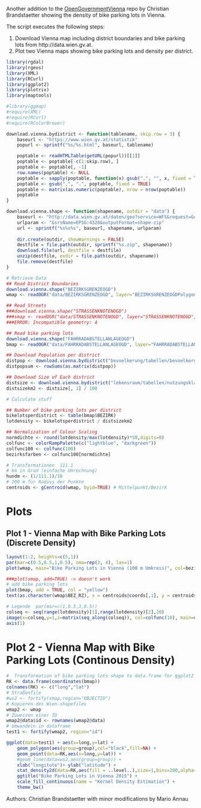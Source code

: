 Another addition to the  [OpenGovernmentVienna](https://github.com/ViennaR/OpenGovernmentVienna) repo by Christian Brandstaetter showing the density of bike parking lots in Vienna.

The script executes the following steps:

1. Download Vienna map including district boundaries and bike parking lots from http://data.wien.gv.at.
2. Plot two Vienna maps showing bike parking lots and density per district.

```r
library(rgdal) 
library(rgeos) 
library(XML)
library(RCurl)
library(ggplot2) 
library(plotrix) 
library(maptools)

#library(ggmap)
#require(XML) 
#require(RCurl) 
#require(RColorBrewer) 

download.vienna.bydistrict <- function(tablename, skip.row = 3) {
	baseurl <- "https://www.wien.gv.at/statistik"
	popurl <- sprintf("%s/%s.html", baseurl, tablename)

	poptable <- readHTMLTable(getURL(popurl))[[1]]
	poptable <- poptable[-c(1:skip.row), ]
	poptable <- poptable[, -1]
	row.names(poptable) <- NULL
	poptable <- sapply(poptable, function(x) gsub(".", "", x, fixed = TRUE))
	poptable <- gsub(",", ".", poptable, fixed = TRUE)
	poptable <- matrix(as.numeric(poptable), nrow = nrow(poptable))
	poptable
}

download.vienna.shape <- function(shapename, outdir = "data") {
	baseurl <- "http://data.wien.gv.at/daten/geo?service=WFS&request=GetFeature&version=1.1.0&typeName=ogdwien:"
	urlparam <- "&srsName=EPSG:4326&outputFormat=shape-zip"	
	url <- sprintf("%s%s%s", baseurl, shapename, urlparam)
	
	dir.create(outdir, showWarnings = FALSE)
	destfile = file.path(outdir, sprintf("%s.zip", shapename))
	download.file(url, destfile = destfile)
	unzip(destfile, exdir = file.path(outdir, shapename))
	file.remove(destfile)
}
```

```r
# Retrieve Data
## Read District Boundaries
download.vienna.shape("BEZIRKSGRENZEOGD")
wmap <- readOGR("data/BEZIRKSGRENZEOGD", layer="BEZIRKSGRENZEOGDPolygon") 

## Read Streets
###download.vienna.shape("STRASSENKNOTENOGD")
###smap <- readOGR("data/STRASSENKNOTENOGD", layer="STRASSENKNOTENOGD", p4s = "+init=epsg:4326") 
###ERROR: Incompatible geometry: 4

## Read bike parking lots
download.vienna.shape("FAHRRADABSTELLANLAGEOGD")
bmap <- readOGR("data/FAHRRADABSTELLANLAGEOGD", layer="FAHRRADABSTELLANLAGEOGDPoint") 

## Download Population per district
distpop <- download.vienna.bydistrict("bevoelkerung/tabellen/bevoelkerung-alter-geschl-bez")
distpopsum <- rowSums(as.matrix(distpop))

## Download Size of Each district
distsize <- download.vienna.bydistrict("lebensraum/tabellen/nutzungsklassen-bez", skip.row = 2)
distsizekm2 <- distsize[, 1] / 100
```

```r
# Calculate stuff

## Number of bike parking lots per district
bikelotsperdistrict <- table(bmap$BEZIRK)
lotdensity <- bikelotsperdistrict / distsizekm2

## Normalization of Colour Scaling
normdichte <- round(lotdensity/max(lotdensity)*50,digits=0) 
colfunc <- colorRampPalette(c("lightblue", "darkgreen")) 
colfunc100 <- colfunc(100) 
bezirksfarben <- colfunc100[normdichte]

# Transformationen  111.1 
# km in Grad (einfache Umrechnung) 
hundm <- (1/111.1)/10 
# 100 m für Radius der Punkte  
centroids <- gCentroid(wmap, byid=TRUE) # Mittelpunkt/Bezirk
```


# Plots  

## Plot 1 - Vienna Map with Bike Parking Lots (Discrete Density)

```r
layout(1:2, heights=c(5,1)) 
par(mar=c(0.5,0.5,1,0.5), oma=rep(3, 4), las=1) 
plot(wmap, main="Bike Parking Lots in Vienna (100 m Umkreis)", col=bezirksfarben[wmap$BEZNR]) 

###plot(smap, add=TRUE) -> doesn't work 
# add bike parking lots
plot(bmap, add = TRUE, col = "yellow") 
text(as.character(wmap$BEZ_RZ), x = centroids@coords[,1], y = centroids@coords[,2], col="orangered",cex=0.8,font=2)

# Legende  par(mar=c(1,0.5,3,0.5)) 
colseq <- seq(range(lotdensity)[1],range(lotdensity)[2],20) 
image(x=colseq,y=1,z=matrix(seq_along(colseq)), col=colfunc(10), main=expression(paste("Radparkplätzedichte (bezirksweise) km"^-2)),axes=F) 
axis(1)  
```

# Plot 2 - Vienna Map with Bike Parking Lots (Continous Density)  

```r
#  Transformation of bike parking lots shape to data.frame for ggplot2
RK <- data.frame(coordinates(bmap)) 
colnames(RK) <- c("long","lat") 
# Straßenfile  
#ws2 <- fortify(smap,region="OBJECTID")  
# Kopieren des Wien-shapefiles  
wmap2 <- wmap 
# Zuweisen einer ID  
wmap2@data$id <- rownames(wmap2@data) 
# Umwandeln in dataframe  
test1 <- fortify(wmap2, region="id")   

ggplot(data=test1) + aes(x=long,y=lat) +  
	geom_polygon(aes(group=group),col="black",fill=NA) + 
	geom_point(data=RK,aes(x=long,y=lat)) + 
	#geom_line(data=ws2,aes(group=group)) + 
	xlab("longitute")+ ylab("latitude") + 
	stat_density2d(data=RK,aes(fill = ..level..),size=1,bins=200,alpha=0.1, geom="polygon",n=100) +  
	ggtitle("Bike Parking Lots in Vienna 2015") + 
	scale_fill_continuous(name = "Kernel Density Estimation") + 
	theme_bw() 
```

Authors: Christian Brandstaetter with minor modifications by Mario Annau
